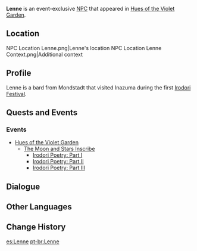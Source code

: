 {{Character Infobox
|type             = Event NPC
|image            = NPC Lenne.png
|region           = Inazuma
|region2          = Mondstadt
}}
'''Lenne''' is an event-exclusive [[NPC]] that appeared in [[Hues of the Violet Garden]].

==Location==
<gallery hideaddbutton="true" captionalign="center">
NPC Location Lenne.png|Lenne's location
NPC Location Lenne Context.png|Additional context
</gallery>

==Profile==
Lenne is a bard from Mondstadt that visited Inazuma during the first [[Irodori Festival]].

==Quests and Events==
===Events===
* [[Hues of the Violet Garden]]
** [[The Moon and Stars Inscribe]]
*** [[Irodori Poetry: Part I]]
*** [[Irodori Poetry: Part II]]
*** [[Irodori Poetry: Part III]]

==Dialogue==
{{Transclude|Ootomo|Dialogue}}

==Other Languages==
{{Other Languages
|default_hidden = 1
|en      = Lenne
|zhs     = 莱内
|zhs_rm  = Láinèi
|zht     = 萊內
|zht_rm  = Láinèi
|ja      = レネ
|ja_rm   = Rene
|ko      = 레네
|ko_rm   = Rene
|es      = Lenne
|fr      = Lenne
|ru      = Лэннэ
|th      = Lenne
|vi      = Lenne
|de      = Lenne
|id      = Lenne
|pt      = Lenne
}}

==Change History==
{{Change History|2.6}}

[[es:Lenne]]
[[pt-br:Lenne]]